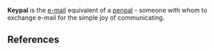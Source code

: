 {{wikt}}
'''Keypal''' is the [[e-mail]] equivalent of a [[penpal]] - someone with whom to exchange e-mail for the simple joy of communicating. 

{{compu-stub}}

==References==
{{FOLDOC}}
